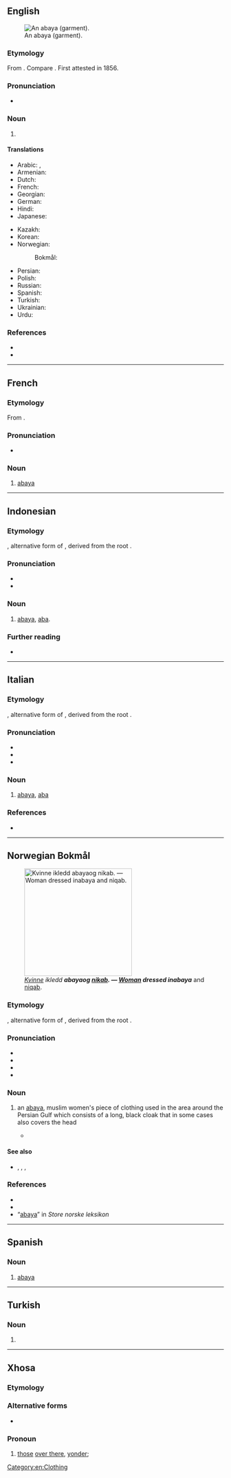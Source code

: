 ==English==
{{wikipedia}}
[[Image:Aba (PSF).png|thumb|upright|An abaya (garment).]]

===Etymology===
From {{bor|en|ar|عَبَايَة}}. Compare {{m|en|aba}}. First attested in 1856.

===Pronunciation===
* {{a|GenAm}} {{IPA|en|/əˈbeɪ.jə/}}

===Noun===
{{en-noun}}

# {{synonym of|en|aba}}

====Translations====
{{trans-top|coarse, often striped, felted fabric from the Middle East, woven from goat or camel hair}}
* Arabic: {{t|ar|عَبَايَة|f}}, {{t|ar|عَبَاءَة|f}}
* Armenian: {{t+|hy|աբա|sc=Armn}}
* Dutch: {{t+|nl|aba|m}}
* French: {{t+|fr|abaya|f}}
* Georgian: {{t|ka|აბაია}}
* German: {{t|de|Abaya|f}}
* Hindi: {{t|hi|अबाया}}
* Japanese: {{t|ja|アバヤ|tr=abaya}}
{{trans-mid}}
* Kazakh: {{t|kk|абайя}}
* Korean: {{t|ko|아바야}}
* Norwegian:
*: Bokmål: {{t|nb|abaya|m}}
* Persian: {{t|fa|عبایه|tr='abâye}}
* Polish: {{t+|pl|abaja|f}}
* Russian: {{t+|ru|аба́йя|f}}
* Spanish: {{t+|es|abaya|f}}
* Turkish: {{t|tr|abaye}}
* Ukrainian: {{t|uk|аба́я|f}}
* Urdu: {{t|ur|عبایہ|tr=abāya}}
{{trans-bottom}}

{{trans-see|loose-fitting sleeveless garment, made from abaya or silk|aba}}

===References===
* {{R:MW3 1976}}
* {{R:SOED5|page=2}}

[[Category:en:Clothing]]

----

==French==

===Etymology===
From {{etyl|ar|fr}} {{m|ar|عَبَايَة}}.

===Pronunciation===
* {{fr-IPA|abaïa}}

===Noun===
{{fr-noun|f}}

# [[#English|abaya]]

----

==Indonesian==
{{wikipedia||lang=id}}

===Etymology===
{{ubor|id|ar|عَبَايَة}}, alternative form of {{m|ar|عَبَاءَة||cloak}}, derived from the root {{m|ar|ع ب ء}}.

===Pronunciation===
* {{IPA|id|[ˈabaja]}}
* {{hyphenation|id|aba|ya}}

===Noun===
{{id-noun|head=|pl=-}}

# [[#English|abaya]], [[aba]].

===Further reading===
* {{R:KBBI Daring}}

----
==Italian==

===Etymology===
{{ubor|it|ar|عَبَايَة}}, alternative form of {{m|ar|عَبَاءَة||cloak}}, derived from the root {{m|ar|ع ب ء}}.

===Pronunciation===
* {{it-IPA|abàia}}
* {{rhymes|it|aja}}
* {{hyph|it|a|bà|ya}}

===Noun===
{{it-noun|f|-}}
{{wiki|lang=it|Abaya (indumento)}}
# {{lb|it|neologism|Islam}} [[#English|abaya]], [[aba]]

===References===
* {{R:it:Trec|abaya_%28Neologismi%29|abaya}}

{{C|it|Clothing}}

----

==Norwegian Bokmål==
{{wp|lang=nb|Abaya}}

[[Image:Woman wearing abaya and niqab.jpg|250px|thumb|''[[kvinne|Kvinne]] ikledd  '''''abaya''''' og [[nikab]]''.  — [[woman|Woman]] dressed in '''''abaya''''' and [[niqab]].]]

===Etymology===
{{root|nb|ar|ع ب ء}}
{{ubor|nb|ar|عَبَايَة}}, alternative form of {{m|ar|عَبَاءَة||cloak. frock}}, derived from the root {{m|ar|ع ب ء}}.

===Pronunciation===
* {{IPA|nb|/aˈbaja/}}
* {{audio|nb|NB - Pronunciation of Norwegian Bokmål «abaya».ogg|Audio}}
* {{rhymes|nb|aja}}
* {{hyph|nb|ab|ay|a}}

===Noun===
{{nb-noun-m1}}

# {{lb|nb|Islam}} an [[#English|abaya]], muslim women's piece of clothing used in the area around the Persian Gulf which consists of a long, black cloak that in some cases also covers the head
#* {{quote-journal|nb|date=16.02.2001|work=VG|text=aldri tidligere har så mange irakiske kvinner dekket seg til i den svarte abayaen|t=never before have so many Iraqi women covered themselves in the black abaya}}

====See also====
* {{l|nb|chador||chador}}, {{l|nb|burka||burka}}, {{l|nb|hijab||hijab}}, {{l|nb|kaftan||kaftan}}

===References===
* {{R:The Bokmål Dictionary}}
* {{R:NAOB}}
* “[http://www.snl.no/abaya abaya]” in ''Store norske leksikon''

{{c|nb|Clothing|Religion}}

----

==Spanish==

===Noun===
{{es-noun|f}}

# [[#English|abaya]]

----

==Turkish==

===Noun===
{{tr-noun-form}}

# {{inflection of|tr|aba||dat|s}}

----

==Xhosa==

===Etymology===
{{rfe|xh}}

===Alternative forms===
* {{l|xh|abaa}}

===Pronoun===
{{head|xh|pronoun|cat2=demonstrative pronouns}}

# [[those]] [[over there]], [[yonder]]; {{n-g|class 2 remote demonstrative.}}